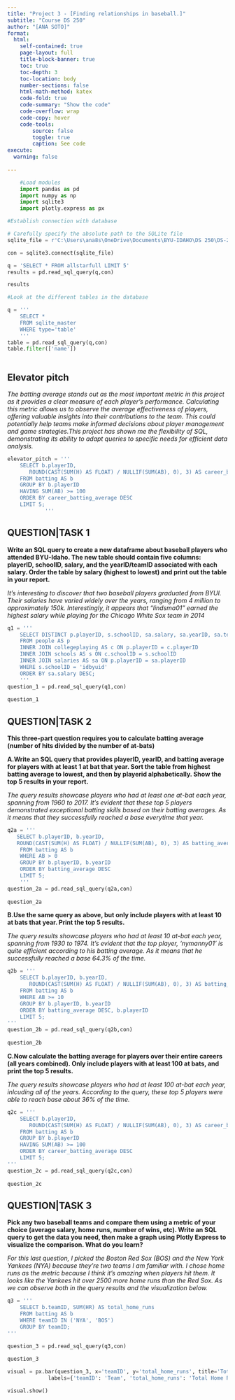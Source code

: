 ```yaml
---
title: "Project 3 - [Finding relationships in baseball.]"
subtitle: "Course DS 250"
author: "[ANA SOTO]"
format:
  html:
    self-contained: true
    page-layout: full
    title-block-banner: true
    toc: true
    toc-depth: 3
    toc-location: body
    number-sections: false
    html-math-method: katex
    code-fold: true
    code-summary: "Show the code"
    code-overflow: wrap
    code-copy: hover
    code-tools:
        source: false
        toggle: true
        caption: See code
execute: 
  warning: false
    
---
```


```python

    #Load modules
    import pandas as pd 
    import numpy as np
    import sqlite3
    import plotly.express as px


```

```python

#Establish connection with database

# Carefully specify the absolute path to the SQLite file
sqlite_file = r'C:\Users\ana8s\OneDrive\Documents\BYU-IDAHO\DS 250\DS-250\Projects\lahmansbaseballdb.sqlite'

con = sqlite3.connect(sqlite_file)

q = 'SELECT * FROM allstarfull LIMIT 5'
results = pd.read_sql_query(q,con)

results


```

```python

#Look at the different tables in the database

q = '''
    SELECT * 
    FROM sqlite_master 
    WHERE type='table'      
    '''
table = pd.read_sql_query(q,con)
table.filter(['name'])
   
```
## Elevator pitch

_The batting average stands out as the most important metric in this project as it provides a clear measure of each player's performance. Calculating this metric allows us to observe the average effectiveness of players, offering valuable insights into their contributions to the team. This could potentially help teams make informed decisions about player management and game strategies.This project has shown me the flexibility of SQL, demonstrating its ability to adapt queries to specific needs for efficient data analysis._

```python

elevator_pitch = '''
    SELECT b.playerID, 
       ROUND(CAST(SUM(H) AS FLOAT) / NULLIF(SUM(AB), 0), 3) AS career_batting_average
    FROM batting AS b
    GROUP BY b.playerID
    HAVING SUM(AB) >= 100  
    ORDER BY career_batting_average DESC
    LIMIT 5;
            '''
```


## QUESTION|TASK 1

__Write an SQL query to create a new dataframe about baseball players who attended BYU-Idaho. The new table should contain five columns: playerID, schoolID, salary, and the yearID/teamID associated with each salary. Order the table by salary (highest to lowest) and print out the table in your report.__

_
It's interesting to discover that two baseball players graduated from BYUI. Their salaries have varied widely over the years, ranging from 4 million to approximately 150k. Interestingly, it appears that "lindsma01" earned the highest salary while playing for the Chicago White Sox team in 2014_

```python

q1 = '''
    SELECT DISTINCT p.playerID, s.schoolID, sa.salary, sa.yearID, sa.teamID
    FROM people AS p
    INNER JOIN collegeplaying AS c ON p.playerID = c.playerID
    INNER JOIN schools AS s ON c.schoolID = s.schoolID
    INNER JOIN salaries AS sa ON p.playerID = sa.playerID
    WHERE s.schoolID = 'idbyuid'
    ORDER BY sa.salary DESC;
    '''
question_1 = pd.read_sql_query(q1,con)
    
question_1

```


## QUESTION|TASK 2

__This three-part question requires you to calculate batting average (number of hits divided by the number of at-bats)__

__A.Write an SQL query that provides playerID, yearID, and batting average for players with at least 1 at bat that year. Sort the table from highest batting average to lowest, and then by playerid alphabetically. Show the top 5 results in your report.__

_The query results showcase players who had at least one at-bat each year, spanning from 1960 to 2017. It's evident that these top 5 players demonstrated exceptional batting skills based on their batting averages. As it means that they successfully reached a base everytime that year._

```python

q2a = '''
   SELECT b.playerID, b.yearID, 
   ROUND(CAST(SUM(H) AS FLOAT) / NULLIF(SUM(AB), 0), 3) AS batting_average
    FROM batting AS b
    WHERE AB > 0
    GROUP BY b.playerID, b.yearID
    ORDER BY batting_average DESC
    LIMIT 5;
    '''
question_2a = pd.read_sql_query(q2a,con)
    
question_2a

```


__B.Use the same query as above, but only include players with at least 10 at bats that year. Print the top 5 results.__

_The query results showcase players who had at least 10 at-bat each year, spanning from 1930 to 1974. It's evident that the top player, 'nymanny01' is quite efficient according to his batting average. As it means that he successfully reached a base 64.3% of the time._

```python

q2b = '''
    SELECT b.playerID, b.yearID, 
       ROUND(CAST(SUM(H) AS FLOAT) / NULLIF(SUM(AB), 0), 3) AS batting_average
    FROM batting AS b
    WHERE AB >= 10  
    GROUP BY b.playerID, b.yearID
    ORDER BY batting_average DESC, b.playerID
    LIMIT 5;
'''
question_2b = pd.read_sql_query(q2b,con)
    
question_2b

```

__C.Now calculate the batting average for players over their entire careers (all years combined). Only include players with at least 100 at bats, and print the top 5 results.__

_The query results showcase players who had at least 100 at-bat each year, inlcuding all of the years. According to the query, these top 5 players were able to reach base about 36% of the time. _

```python

q2c = '''
    SELECT b.playerID, 
       ROUND(CAST(SUM(H) AS FLOAT) / NULLIF(SUM(AB), 0), 3) AS career_batting_average
    FROM batting AS b
    GROUP BY b.playerID
    HAVING SUM(AB) >= 100  
    ORDER BY career_batting_average DESC
    LIMIT 5;
'''
question_2c = pd.read_sql_query(q2c,con)
    
question_2c

```


## QUESTION|TASK 3

__Pick any two baseball teams and compare them using a metric of your choice (average salary, home runs, number of wins, etc). Write an SQL query to get the data you need, then make a graph using Plotly Express to visualize the comparison. What do you learn?__

_
For this last question, I picked the Boston Red Sox (BOS) and the New York Yankees (NYA) because they're two teams I am familiar with. I chose home runs as the metric because I think it's amazing when players hit them. It looks like the Yankees hit over 2500 more home runs than the Red Sox. As we can observe both in the query results and the visualization below._

```python

q3 = '''
    SELECT b.teamID, SUM(HR) AS total_home_runs
    FROM batting AS b
    WHERE teamID IN ('NYA', 'BOS')
    GROUP BY teamID;
'''

question_3 = pd.read_sql_query(q3,con)
    
question_3

```


```python

visual = px.bar(question_3, x='teamID', y='total_home_runs', title='Total Home Runs Comparison',
             labels={'teamID': 'Team', 'total_home_runs': 'Total Home Runs'})

visual.show()

```
